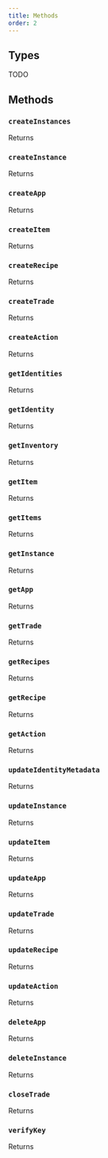 ```yaml
---
title: Methods
order: 2
---
```


## Types

TODO

## Methods 

### `createInstances`

Returns

### `createInstance`

Returns

### `createApp`

Returns

### `createItem`

Returns

### `createRecipe`

Returns

### `createTrade`

Returns

### `createAction`

Returns

### `getIdentities`

Returns

### `getIdentity`

Returns

### `getInventory`

Returns

### `getItem`

Returns

### `getItems`

Returns

### `getInstance`

Returns

### `getApp`

Returns

### `getTrade`

Returns

### `getRecipes`

Returns

### `getRecipe`

Returns

### `getAction`

Returns

### `updateIdentityMetadata`

Returns

### `updateInstance`

Returns

### `updateItem`

Returns

### `updateApp`

Returns

### `updateTrade`

Returns

### `updateRecipe`

Returns

### `updateAction`

Returns

### `deleteApp`

Returns

### `deleteInstance`

Returns

### `closeTrade`

Returns

### `verifyKey`

Returns

